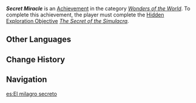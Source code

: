 {{Achievement Infobox
|id           = 81471
|order id     = 1455
|category     = Wonders of the World
|description  = Discover the secret of the jade in Mt. Laixin.
|requirements = 
|primogems    = 5
|tracking     = 
|topic        = 
|type         = Exploration
|quest        = 
|hidden       = 1
}}
'''''Secret Miracle''''' is an [[Achievement]] in the category ''[[Wonders of the World]]''. To complete this achievement, the player must complete the [[Hidden Exploration Objective]] ''[[The Secret of the Simulacra]]''.

<!--
==Video Guides==
{{EVT
|video1   = 
|caption1 = 
}}
-->

==Other Languages==
{{Other Languages
|en      = Secret Miracle
|zhs     = 秘密的奇迹
|zhs_rm  = 
|zht     = 秘密的奇蹟
|zht_rm  = 
|zh_tl   = 
|ja      = 隠れた奇跡
|ja_rm   = Kakureta Kiseki
|ja_tl   = Hidden Miracle
|ko      = 비밀의 기적
|ko_rm   = 
|ko_tl   = 
|es      = El milagro secreto
|es_tl   = The Secret Miracle
|fr      = Le miracle secret
|fr_tl   = The Secret Miracle
|ru      = Тайное чудо
|ru_tl   = Secret Miracle
|th      = ปาฏิหาริย์ลับ
|th_rm   = 
|th_tl   = 
|vi      = Kỳ Tích Bí Mật
|vi_tl   = 
|de      = Geheime Wunder
|de_tl   = Secret Miracles
|id      = Mukjizat Rahasia
|id_tl   = Secret Miracle
|pt      = Milagre Secreto
|pt_tl   = 
|tr      = Gizli Mucize
|tr_tl   = 
|it      = Miracolo segreto
|it_tl   = 
}}

==Change History==
{{Change History|4.4}}

==Navigation==
{{Achievement Navbox}}

[[es:El milagro secreto]]